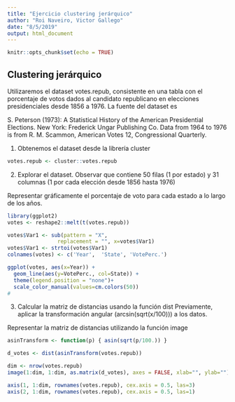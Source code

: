 ```yaml
---
title: "Ejercicio clustering jerárquico"
author: "Roi Naveiro, Victor Gallego"
date: "8/5/2019"
output: html_document
---
```


```r
knitr::opts_chunk$set(echo = TRUE)
```

## Clustering jerárquico

Utilizaremos el dataset votes.repub, consistente en una tabla con el porcentaje de votos dados al candidato republicano en elecciones presidenciales desde 1856 a 1976. La fuente del dataset es

S. Peterson (1973): A Statistical History of the American Presidential Elections. New York: Frederick Ungar Publishing Co. Data from 1964 to 1976 is from R. M. Scammon, American Votes 12, Congressional Quarterly.


1. Obtenemos el dataset desde la librería cluster

```r
votes.repub <- cluster::votes.repub
```

2. Explorar el dataset. Observar que contiene 50 filas (1 por estado) y 31 columnas (1 por cada elección desde 1856 hasta 1976)

Representar gráficamente el porcentaje de voto para cada estado a lo largo de los años.


```r
library(ggplot2)
votes <- reshape2::melt(t(votes.repub))

votes$Var1 <- sub(pattern = "X", 
                replacement = "", x=votes$Var1)
votes$Var1 <- strtoi(votes$Var1)
colnames(votes) <- c('Year',  'State', 'VotePerc.')

ggplot(votes, aes(x=Year)) + 
  geom_line(aes(y=VotePerc., col=State)) +
  theme(legend.position = "none")+
  scale_color_manual(values=cm.colors(50))
#
```

3. Calcular la matriz de distancias usando la función dist
Previamente, aplicar la transformación angular (arcsin(sqrt(x/100))) a los datos.

Representar la matriz de distancias utilizando la función image


```r
asinTransform <- function(p) { asin(sqrt(p/100.)) }

d_votes <- dist(asinTransform(votes.repub))

dim <- nrow(votes.repub)
image(1:dim, 1:dim, as.matrix(d_votes), axes = FALSE, xlab="", ylab="")

axis(1, 1:dim, rownames(votes.repub), cex.axis = 0.5, las=3)
axis(2, 1:dim, rownames(votes.repub), cex.axis = 0.5, las=1)
```


